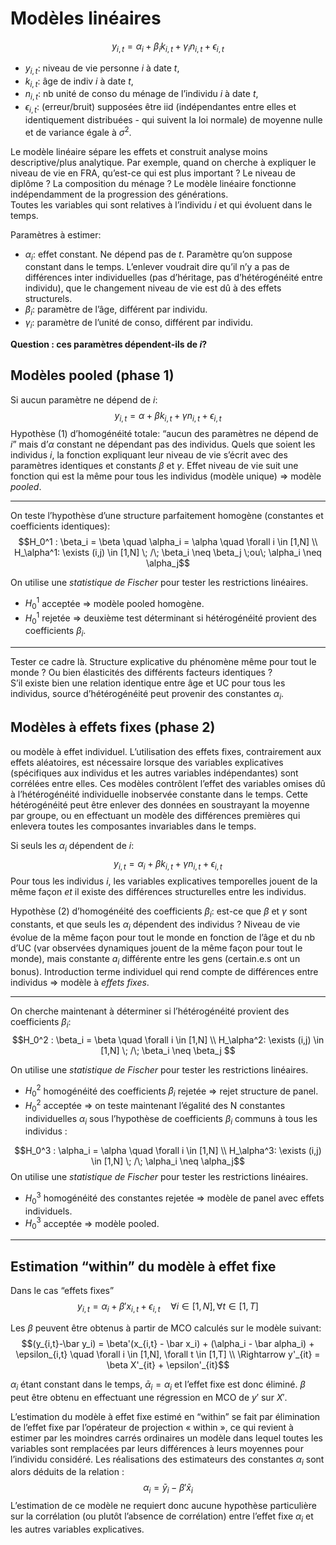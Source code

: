 # Modèles linéaires  {#mod-lin}
$$y_{i,t} = \alpha_i + \beta_ik_{i,t} + \gamma_in_{i,t} + \epsilon_{i,t}$$

- $y_{i,t}$: niveau de vie personne $i$ à date $t$,  
- $k_{i,t}$: âge de indiv $i$ à date $t$,  
- $n_{i,t}$: nb unité de conso du ménage de l'individu $i$ à date $t$,  
- $\epsilon_{i,t}$: (erreur/bruit) supposées être iid (indépendantes entre elles et identiquement distribuées - qui suivent la loi normale) de moyenne nulle et de variance égale à $\sigma^2$.  

Le modèle linéaire sépare les effets et construit analyse moins descriptive/plus analytique. Par exemple, quand on cherche à expliquer le niveau de vie en FRA, qu'est-ce qui est plus important ? Le niveau de diplôme ? La composition du ménage ? Le modèle linéaire fonctionne indépendamment de la progression des générations.  
Toutes les variables qui sont relatives à l'individu $i$ et qui évoluent dans le temps.  

Paramètres à estimer:

- $\alpha_i$: effet constant. Ne dépend pas de $t$. Paramètre qu'on suppose constant dans le temps. L'enlever voudrait dire qu'il n'y a pas de différences inter individuelles (pas d'héritage, pas d'hétérogénéité entre individu), que le changement niveau de vie est dû à des effets structurels.  
- $\beta_i$: paramètre de l'âge, différent par individu.  
- $\gamma_i$: paramètre de l'unité de conso, différent par individu.  

**Question : ces paramètres dépendent-ils de $i$?**\

## Modèles **pooled** (phase 1)  

Si aucun paramètre ne dépend de $i$:
$$y_{i,t} = \alpha + \beta k_{i,t} + \gamma n_{i,t} + \epsilon_{i,t}$$
Hypothèse (1) d'homogénéité totale: "aucun des paramètres ne dépend de $i$" mais d'$\alpha$ constant ne dépendant pas des individus. Quels que soient les individus $i$, la fonction expliquant leur niveau de vie s'écrit avec des paramètres identiques et constants $\beta$ et $\gamma$. Effet niveau de vie suit une fonction qui est la même pour tous les individus (modèle unique) => modèle *pooled*.  

***
On teste l'hypothèse d'une structure parfaitement homogène (constantes et coefficients identiques):
$$H_0^1 : \beta_i = \beta \quad \alpha_i = \alpha \quad \forall i \in [1,N] \\
H_\alpha^1: \exists (i,j) \in [1,N] \; /\; \beta_i \neq \beta_j \;ou\; \alpha_i \neq \alpha_j$$

On utilise une *statistique de Fischer* pour tester les restrictions linéaires.

* $H_0^1$ acceptée => modèle pooled homogène.
* $H_0^1$ rejetée => deuxième test déterminant si hétérogénéité provient des coefficients $\beta_i$.

***

Tester ce cadre là. Structure explicative du phénomène même pour tout le monde ? Ou bien élasticités des différents facteurs identiques ?\
S'il existe bien une relation identique entre âge et UC pour tous les individus, source d'hétérogénéité peut provenir des constantes $\alpha_i$.

## Modèles à **effets fixes** (phase 2)   

ou modèle à effet individuel. L'utilisation des effets fixes, contrairement aux effets aléatoires, est nécessaire lorsque des variables explicatives (spécifiques aux individus et les autres variables indépendantes) sont corrélées entre elles. Ces modèles contrôlent l'effet des variables omises dû à l'hétérogénéité individuelle inobservée constante dans le temps. Cette hétérogénéité peut être enlever des données en soustrayant la moyenne par groupe, ou en effectuant un modèle des différences premières qui enlevera toutes les composantes invariables dans le temps.

Si seuls les $\alpha_i$ dépendent de $i$:
$$y_{i,t} = \alpha_i + \beta k_{i,t} + \gamma n_{i,t} + \epsilon_{i,t}$$
Pour tous les individus $i$, les variables explicatives temporelles jouent de la même façon *et* il existe des différences structurelles entre les individus.\

Hypothèse (2) d'homogénéité des coefficients $\beta_i$: est-ce que $\beta$ et $\gamma$ sont constants, et que seuls les $\alpha_i$ dépendent des individus ? Niveau de vie évolue de la même façon pour tout le monde en fonction de l'âge et du nb d'UC (var observées dynamiques jouent de la même façon pour tout le monde), mais constante $a_i$ différente entre les gens (certain.e.s ont un bonus). Introduction terme individuel qui rend compte de différences entre individus => modèle à *effets fixes*.  

***
On cherche maintenant à déterminer si l'hétérogénéité provient des coefficients $\beta_i$:
$$H_0^2 : \beta_i = \beta \quad \forall i \in [1,N] \\
H_\alpha^2: \exists (i,j) \in [1,N] \; /\; \beta_i \neq \beta_j $$

On utilise une *statistique de Fischer* pour tester les restrictions linéaires.

* $H_0^2$ homogénéité des coefficients $\beta_i$ rejetée => rejet structure de panel.
* $H_0^2$ acceptée => on teste maintenant l'égalité des N constantes individuelles $\alpha_i$ sous l'hypothèse de coefficients $\beta_i$ communs à tous les individus :

$$H_0^3 : \alpha_i = \alpha \quad \forall i \in [1,N] \\ H_\alpha^3: \exists (i,j) \in [1,N] \; /\; \alpha_i \neq \alpha_j$$
On utilise une *statistique de Fischer* pour tester les restrictions linéaires.

* $H_0^3$ homogénéité des constantes rejetée => modèle de panel avec effets individuels.
* $H_0^3$ acceptée => modèle pooled.

***

## Estimation "within" du modèle à effet fixe
Dans le cas "effets fixes"
$$y_{i,t} = \alpha_i + \beta' x_{i,t} + \epsilon_{i,t} \quad \forall i \in [1,N], \forall t \in [1,T]$$

Les $\beta$ peuvent être obtenus à partir de MCO calculés sur le modèle suivant:
$$(y_{i,t}-\bar y_i) = \beta'(x_{i,t} - \bar x_i) + (\alpha_i - \bar alpha_i) + \epsilon_{i,t} \quad \forall i \in [1,N], \forall t \in [1,T] \\
\Rightarrow y'_{it} = \beta X'_{it} + \epsilon'_{it}$$

$\alpha_i$ étant constant dans le temps, $\bar \alpha_i = \alpha_i$ et l'effet fixe est donc éliminé. $\beta$ peut être obtenu en effectuant une régression en MCO de $y'$ sur $X'$.

L’estimation du modèle à effet fixe estimé en "within" se fait par élimination de l’effet fixe par l’opérateur de projection « within », ce qui revient à estimer par les moindres carrés ordinaires un modèle dans lequel toutes les variables sont remplacées par leurs différences à leurs moyennes pour l’individu considéré. Les réalisations des estimateurs des constantes $\alpha_i$ sont alors déduits de la relation :
$$\alpha_i = \bar y_i - \beta' \bar x_i$$
L'estimation de ce modèle ne requiert donc aucune hypothèse particulière sur la corrélation (ou plutôt l'absence de corrélation) entre l'effet fixe $\alpha_i$ et les autres variables explicatives.


